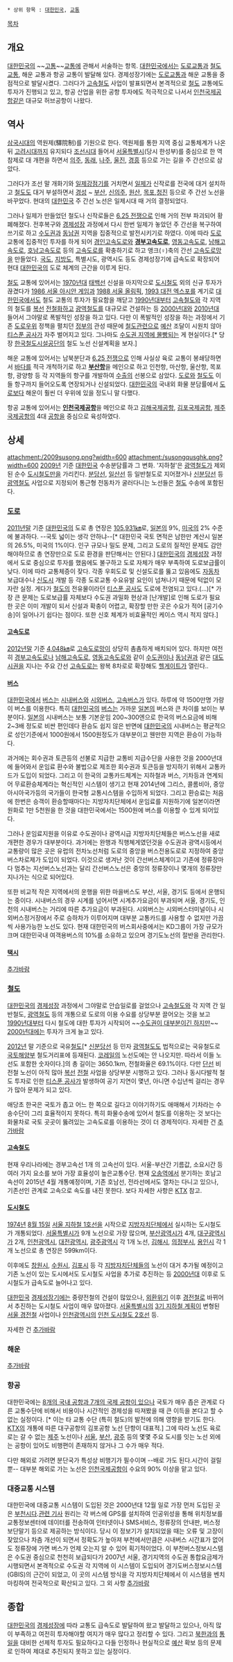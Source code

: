  * 상위 항목 : [[대한민국]], [[교통]]

[[목차]]

== 개요 ==
[[대한민국]]의 ~~[[고통]]~~[[교통]]에 관해서 서술하는 항목. [[대한민국]]에서는 [[도로]]교통과 [[철도]]교통, 해운 교통과 항공 교통이 발달해 있다. 경제성장기에는 [[도로]]교통과 해운 교통을 중점적으로 발달시켰다. 그러다가 [[고속철도]] 사업이 발표되면서 본격적으로 [[철도]] 교통에도 투자가 진행되고 있고, 항공 산업을 위한 공항 투자에도 적극적으로 나서서 [[인천국제공항]]같은 대규모 허브공항이 나왔다.

== 역사 ==
[[삼국시대]]의 역원제(驛院制)를 기원으로 한다. 역원제를 통한 지역 중심 교통체계가 나온 뒤 [[고려시대]]까지 유지되다 [[조선시대]] 들어서 [[서울특별시]](당시 한성부)를 중심으로 한 역참제로 대 개편을 하면서 [[의주군|의주]], [[동래(지역)|동래]], [[나주시|나주]], [[울진군|울진]], [[은덕군|경흥]] 등으로 가는 길을 주 간선으로 삼았다.

그러다가 조선 말 개화기와 [[일제강점기]]를 거치면서 [[일본 제국|일제]]가 신작로를 전국에 대거 설치하고 [[철도]]도 대거 부설하면서 [[서울특별시|경성]] ~ [[부산광역시|부산]], [[신의주시|신의주]], [[원산시|원산]], [[목포시|목포]],[[청진시|청진]] 등으로 주 간선 노선을 바꾸었다. 현대의 [[대한민국]] 주 간선 노선은 일제시대 때 거의 결정되었다. 

그러나 일제가 만들었던 철도나 신작로들은 [[6.25 전쟁]]으로 인해 거의 전부 파괴되어 황폐해졌다. 전후복구와 [[경제]]성장 과정에서 다시 한번 일제가 놓았던 주 간선을 복구하여 쓰기로 하고 [[수도권(대한민국)|수도권]]과 [[동남권(도시권)|동남권]] 지역을 집중적으로 발전시키기로 하였다. 이에 따라 [[도로]] 교통에 집중적인 투자를 하게 되어 [[경인고속도로]]와 '''[[경부고속도로]]''', [[영동고속도로]], [[남해고속도로]], [[호남고속도로]] 등의 [[고속도로]]를 확충하기로 하고 앵크(♀)축의 간선 [[고속도로]]망을 만들었다. [[국도]], [[지방도]], 특별시도, 광역시도 등도 경제성장기에 급속도로 확장되어 현대 [[대한민국]]의 도로 체계의 근간을 이루게 된다. 

[[철도]] 교통에 있어서는 [[1970년대]] [[태백선]] 신설을 마지막으로 [[도시철도]] 외의 신규 투자가 끊겼다가 [[1986 서울 아시안 게임]]과 [[1988 서울 올림픽]], [[1993 대전 엑스포]]를 계기로 [[대한민국]]에서도 철도 교통의 투자가 필요함을 깨닫고 [[1990년대]]부터 [[고속철도]]와 각 지역의 철도를 [[복선]] [[전철]]화하고 [[광역철도]]를 대규모로 건설하는 등 [[2000년대]]와 [[2010년대]] 들어서 그야말로 폭발적인 성장을 하고 있다. 다만 이 폭발적인 성장을 하는 과정에서 기존 [[도로]]우위 정책을 펼치던 [[정부]]의 관성 때문에 [[철도]]관련으로 [[예산]] 조달이 시원치 않아 [[티스푼 공사]]가 자주 벌어지고 있다. 그나마도 [[서울 공화국|수도권 지역에 몰빵]]되는 게 현실이다.[* 당장 [[한국철도시설공단]]의 철도 노선 신설계획을 보자.]

해운 교통에 있어서는 남북분단과 [[6.25 전쟁]]으로 인해 사실상 육로 교통이 봉쇄당하면서 [[바다]]를 적극 개척하기로 하고 '''[[부산항]]'''을 메인으로 하고 인천항, 마산항, 울산항, 목포항, 광양항 등 각 지역들의 항구를 개발하여 [[수출]]의 선봉으로 삼았다. [[도로]]와 [[철도]]도 이들 항구까지 들어오도록 연장되거나 신설되었다. [[대한민국]]의 국내외 화물 분담률에서 [[도로]]보다 해운이 훨씬 더 우위에 있을 정도니 말 다했다. 

항공 교통에 있어서는 '''[[인천국제공항]]'''을 메인으로 하고 [[김해국제공항]], [[김포국제공항]], [[제주국제공항]]의 4대 [[공항]]을 중심으로 육성하였다.

== 상세 ==
attachment:/2009susong.png?width=600
attachment:/susongqusghk.png?width=600
[[2009년]] 기준 [[대한민국]] 수송분담률과 그 변화. '지하철'은 [[광역철도]]가 제외된 순수 [[도시철도]]만을 가리킨다. [[분당선]], [[일산선]] 등 일반철도로 지어졌거나 [[신분당선]] 등 [[광역철도]] 사업으로 지정되어 통근형 전동차가 굴러다니는 노선들은 [[철도]] 수송에 포함된다. 

=== [[도로]] ===
[[2011년]]말 기준 [[대한민국]]의 도로 총 연장은 [http://autotimes.hankyung.com/apps/news.sub_view?popup=0&nid=01&c1=01&c2=01&c3=00&nkey=201205111105461 105,931㎞]로, [[일본]]의 9%, [[미국]]의 2% 수준에 불과하다. --국토 넓이는 생각 안하냐--[* 대한민국 국토 면적은 남한만 계산시 일본의 26.5%, 미국의 1%이다. 인구 규모나 밀도 문제, 그리고 도로의 질적인 문제도 감안해야하므로 총 연장만으로 도로 환경을 판단해서는 안된다.] [[대한민국]]의 [[경제]]성장 과정에서 도로 중심으로 투자를 했음에도 불구하고 도로 자체가 매우 부족하여 도로보급률이 낮다. 이에 따라 교통체증이 잦다. 각종 우회도로 및 신설도로를 뚫고 있음에도 [[자동차]] 보급대수나 [[신도시]] 개발 등 각종 도로교통 수요유발 요인이 넘쳐나기 때문에 턱없이 모자란 실정. 게다가 [[철도]]의 전유물이라던 [[티스푼 공사]]도 도로에 전염되고 있다.(...)[* 가장 큰 문제는 도로보급률 자체보다 수도권 과밀화 현상과 [난개발]로 인해 도로가 필요한 곳은 이미 개발이 되서 신설과 확충이 어렵고, 확장할 만한 곳은 수요가 적어 [공기수송]이 일어나기 쉽다는 점이다. 또한 신호 체계가 비효율적인 케이스 역시 적지 않다.]

==== [[고속도로]] ====
[[2012년]]말 기준 [http://www.naeil.com/News/economy/ViewNews.asp?nnum=699337&sid=E&tid=6 4,048㎞]로 [[고속도로]]망이 상당히 촘촘하게 배치되어 있다. 
하지만 여전히 [[경부고속도로]]나 [[남해고속도로]], [[영동고속도로]]와 같이 [[수도권(대한민국)|수도권]]이나 [[동남권(도시권)|동남권]]과 같은 [[도시권|대도시권]]을 지나는 주요 간선 [[고속도로]]는 왕복 8차로로 확장해도 [[헬게이트]]가 열린다..

==== [[버스]] ====
[[대한민국]]에서 [[버스]]는 [[시내버스]]와 [[시외버스]], [[고속버스]]가 있다. 하루에 약 1500만명 가량이 버스를 이용한다. 특히 [[대한민국]]의 [[버스]]는 가까운 [[일본]]의 버스와 큰 차이를 보이는 부분이다. [[일본]]의 시내버스는 보통 기본운임 200~300엔으로 한국의 버스요금에 비해 2~3배 정도로 비싼 편인데다 환승도 쉽지 않은 반면에 [[대한민국]]의 시내버스는 평균적으로 성인기준에서 1000원에서 1500원정도가 대부분이고 웬만한 지역은 환승이 가능하다. 

과거에는 회수권과 토큰등의 선불로 지급한 교통비 지급수단을 사용한 것을 2000년대에 들어와서 운임료 환수와 불법으로 제조한 회수권과 토큰등을 방지하기 위해서 교통카드가 도입이 되었다. 그리고 이 한국의 교통카드체계는 지하철과 버스, 기차등과 연계되어 무료환승체계라는 혁신적인 시스템이 생기고 현재 2014년에 그리스, 콜롬비아, 중앙아시아국가등의 국가들이 한국형 교통시스템을 수입하게 되었다. 그리고 환승료는 처음에 한번은 승객이 환승할때마다는 지방자치단체에서 운임료를 지원하기에 일본이라면 원화로 1만 5천원을 한 것을 대한민국에서는 1500원에 버스를 이용할 수 있게 되어있다.

그러나 운임료지원을 이유로 수도권이나 광역시급 지방자치단체들은 버스노선을 새로 개편한 경우가 대부분이다.
과거에는 완행과 직행쳬게였던것을 수도권과 광역시등에서 교통량이 많은 곳은 유럽의 전차노선처럼 도로의 중앙을 버스전용도로로 지정하여 중앙버스차로제가 도입이 되었다. 이것으로 생겨난 것이 간선버스체계이고 기존에 정류장마다 멈추는 지선버스노선과는 달리 간선버스노선은 중앙의 정류장이나 몇개의 정류장만 지나가는 식으로 되어있다. 

또한 비교적 작은 지역에서의 운행을 위한 마을버스도 부산, 서울, 경기도 등에서 운행되는 중이다. 시내버스의 경우 시계를 넘어서면 시계추가요금이 부과되며 서울, 경기도, 인천의 시내버스는 거리에 따른 추가요금이 부과된다. 시외버스는 시외버스터미널이나 시외버스정거장에서 주로 승하차가 이루어지며 대부분 교통카드를 사용할 수 없지만 가끔씩 사용가능한 노선도 있다. 현재 대한민국의 버스회사중에서는 KD그룹이 가장 규모가 크며 대한민국내 여객용버스의 10%를 소유하고 있으며 경기도노선의 절반을 관리한다.
==== [[택시]] ====
[[추가바람]]

=== [[철도]] ===
[[대한민국]]의 [[경제]]성장 과정에서 그야말로 안습일로를 걸었으나 [[고속철도]]와 각 지역 간 일반철도, [[광역철도]] 등의 개통으로 도로의 이용 수요를 상당부분 끌어오는 것을 보고 [[1990년대]]부터 다시 철도에 대한 투자가 시작되어 ~~[[서울 공화국|수도권이 대부분이긴 하지만]]~~ [[2000년대]]에는 투자가 크게 늘고 있다. 

[[2012년]] 말 기준으로 국유[[철도]][* [[신분당선]] 등 민자 [[광역철도]]도 법적으로는 국유철도로 [[국토해양부]] 철도거리표에 등재된다. [[코레일]]의 노선도에는 안 나오지만. 따라서 이들 노선도 포함한 숫자이다.]의 총 길이는 3650.1km, 전철화율은 69.1%이다. 다만 [[단선]] 비전철 노선이 아직 많아 [[복선]] [[전철]] 사업을 상당부분 시행하고 있다. 그러나 동시다발적 철도 투자로 인한 [[티스푼 공사]]가 발생하여 공기 지연이 몇년, 아니면 수십년씩 걸리는 경우가 많아 문제가 되고 있다.

애당초 한국은 국토가 좁고 어느 한 쪽으로 길다고 이야기하기도 애매해서 기차라는 수송수단이 그리 효율적이지 못하다. 특히 화물수송에 있어서 철도를 이용하는 것 보다는 화물차로 국토 곳곳이 뚫려있는 고속도로를 이용하는 것이 더 경제적이다.
자세한 건 [[추가바람]]

==== [[고속철도]] ====
현재 우리나라에는 경부고속선 1개 의 고속선이 있다. 서울-부산간 기름값, 소요시간 등 여러 가지 요소를 보아 가장 효율성이 높은교통수단. 현재 [[오송역]]에서 분기하는 호남고속선이 2015년 4월 개통예정이며, 기존 호남선, 전라선에서도 열차는 다니고 있으나, 기존선인 관계로 고속으로  속도를 내진 못한다. 보다 자세한 사항은 [[KTX]] 참고.

==== [[도시철도]] ====
[[1974년]] [[8월 15일]] [[서울 지하철 1호선]]을 시작으로 [[지방자치단체]]에서 실시하는 도시철도가 개통되었다. [[서울특별시]]가 9개 노선으로 가장 많으며, [[부산광역시]]가 4개, [[대구광역시]]가 2개, [[인천광역시]], [[대전광역시]], [[광주광역시]] 각 1개 노선, [[김해시]], [[의정부시]], [[용인시]] 각 1개 노선으로 총 연장은 599km이다. 

이후에도 [[창원시]], [[수원시]], [[김포시]] 등 각 [[지방자치단체]]들의 노선이 대거 추가될 예정이고 기존 노선이 있는 도시에서도 도시철도 사업을 추가로 추진하는 등 [[2000년대]] 이후로 도시철도가 급속도로 늘어나고 있다. 

[[대한민국]] [[경제]]성장기에는 중량전철의 건설이 많았으나, [[외환위기]] 이후 [[경전철]]로 바뀌어서 추진하는 도시철도 사업이 매우 많아졌다. [[서울특별시]]의 [[3기 지하철 계획]]이 변형된 [[서울 경전철]] 사업이나 [[인천광역시]]의 [[인천 도시철도 2호선]] 등.

자세한 건 [[추가바람]]

=== 해운 ===
[[추가바람]]

=== 항공 ===
대한민국에는  [[공항#s-3|8개의 국내 공항과 7개의 국제 공항이 있으나]] 국토가 매우 좁은 관계로 다른 교통수단에 비해서 비용이나 시간적인 경제성을 따져봤을 때  큰 이득을 본다고 할 수 없는 실정이다. [* 이는 타 교통 수단 (특히 철도)의 발전에 의해 영향을 받기도 한다. [[KTX]]의 개통에 따른 대구공항의 김포공항 노선 단항이 대표적.] 그에 따라 노선도 육로로는 갈 수 없는 [[제주국제공항|제주]] 노선이나 [[김포국제공항|서울]], [[김해국제공항|부산]], [[광주공항|광주]] 등의 몇몇 주요 도시를 잇는 노선 외에는 공항이 있어도 비행편이 존재하지 않거나 그 수가 매우 적다. 

다만 해외로 가려면 분단국가 특성상 비행기가 필수이며 --배로 가도 된다.시간이 걸릴 뿐-- 대부분 해외로 가는 노선은 [[인천국제공항]]이 수요의 90% 이상을 맡고 있다.

=== 대중교통 시스템 ===
대한민국에 대중교통 시스템이 도입된 것은 2000년대 12월 일로 가장 먼저 도입된 곳은 [[부천시]]다.[http://reporter.korea.kr/newsView.do?nid=148674921 관련 기사] 원리는 각 버스에 GPS를 설치하여 인공위성을 통해 위치정보를 교통정보센터에 데이터를 전송하여 인터넷이나 SMS서비스, 정류장의 안내판, 버스정보단말기 등으로 제공하는 방식이다. 당시 이 정보기가 설치되었을 때는 오류 및 고장이 잦았으나 차츰 개선이 되면서 정확도가 높아져 부천에서만큼은 시내버스 시간표가 없어도 정류장에 가면 버스가 언제 오는지 알 수 있어 획기적이었다. 이 부천버스정보시스템은 수도권 중심으로 천천히 보급되다가 2007년 서울, 경기지역의 수도권 통합요금제가 시행되면서 본격적으로 수도권 각 지역에 이 시스템이 도입되어 경기도버스정보시스템(GBIS)의 근간이 되었고, 이 곳의 시스템 방식을 각 지방자치단체에서 이 시스템을  벤치마킹하여 전국적으로 확산되고 있다. 그 외 사항 [[추가바람]]

== 종합 ==
[[대한민국]]의 [[경제]]성장에 따라 교통도 급속도로 발달하여 왔고 발달하고 있으나, 아직 많이 부족하고 여전히 투자해야할 여지가 매우 많다고 정리할 수 있다. 그리고 [[북한]]과의 [[통일]]을 대비한 선제적 투자도 필요하다고 다들 인정하나 현실적으로 [[예산]] 확보 등의 문제로 인하여 제대로 추진되지 못하고 있는 실정이다.

